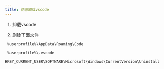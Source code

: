 ```yaml
---
title: 彻底卸载vscode
---
```


1. 卸载vscode

2. 删除下面文件

```shell
 %userprofile%\AppData\Roaming\Code
```

```shell
 %userprofile%\.vscode
```

```shell
HKEY_CURRENT_USER\SOFTWARE\Microsoft\Windows\CurrentVersion\Uninstall
```
